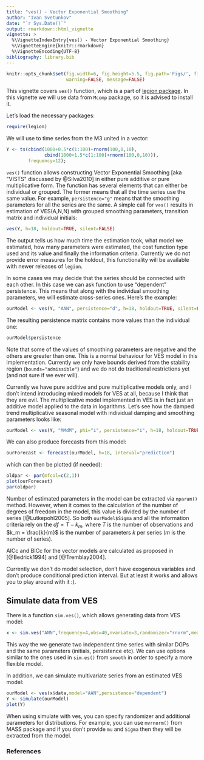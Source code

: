 ```yaml
---
title: "ves() - Vector Exponential Smoothing"
author: "Ivan Svetunkov"
date: "`r Sys.Date()`"
output: rmarkdown::html_vignette
vignette: >
  %\VignetteIndexEntry{ves() - Vector Exponential Smoothing}
  %\VignetteEngine{knitr::rmarkdown}
  %\VignetteEncoding{UTF-8}
bibliography: library.bib
---
```


```r
knitr::opts_chunk$set(fig.width=6, fig.height=5.5, fig.path='Figs/', fig.show='hold',
                      warning=FALSE, message=FALSE)
```

This vignette covers `ves()` function, which is a part of [legion package](legion.html). In this vignette we will use data from `Mcomp` package, so it is advised to install it.

Let's load the necessary packages:

```r
require(legion)
```

We will use to time series from the M3 united in a vector:
```r
Y <- ts(cbind(1000+0.5*c(1:100)+rnorm(100,0,10),
              cbind(1000+1.5*c(1:100)+rnorm(100,0,10))),
        frequency=12);
```

`ves()` function allows constructing Vector Exponential Smoothing [aka "VISTS" discussed by @Silva2010] in either pure additive or pure multiplicative form. The function has several elements that can either be individual or grouped. The former means that all the time series use the same value. For example, `persistence="g"` means that the smoothing parameters for all the series are the same. A simple call for `ves()` results in estimation of VES(A,N,N) with grouped smoothing parameters, transition matrix and individual initials:
```r
ves(Y, h=18, holdout=TRUE, silent=FALSE)
```

The output tells us how much time the estimation took, what model we estimated, how many parameters were estimated, the cost function type used and its value and finally the information criteria. Currently we do not provide error measures for the holdout, this functionality will be available with newer releases of `legion`.

In some cases we may decide that the series should be connected with each other. In this case we can ask function to use "dependent" persistence. This means that along with the individual smoothing parameters, we will estimate cross-series ones. Here's the example:
```r
ourModel <- ves(Y, "AAN", persistence="d", h=18, holdout=TRUE, silent=FALSE)
```

The resulting persistence matrix contains more values than the individual one:
```r
ourModel$persistence
```

Note that some of the values of smoothing parameters are negative and the others are greater than one. This is a normal behaviour for VES model in this implementation. Currently we only have bounds derived from the stability region (`bounds="admissible"`) and we do not do traditional restrictions yet (and not sure if we ever will).

Currently we have pure additive and pure multiplicative models only, and I don't intend introducing mixed models for VES at all, because I think that they are evil. The multiplicative model implemented in VES is in fact just an additive model applied to the data in logarithms. Let's see how the damped trend multiplicative seasonal model with individual damping and smoothing parameters looks like:
```r
ourModel <- ves(Y, "MMdM", phi="i", persistence="i", h=18, holdout=TRUE)
```

We can also produce forecasts from this model:
```r
ourForecast <- forecast(ourModel, h=18, interval="prediction")
```
which can then be plotted (if needed):

```r
oldpar <- par(mfcol=c(2,1))
plot(ourForecast)
par(oldpar)
```

Number of estimated parameters in the model can be extracted via `nparam()` method. However, when it comes to the calculation of the number of degrees of freedom in the model, this value is divided by the number of series [@Lutkepohl2005]. So both `ourModel$Sigma` and all the information criteria rely on the $df = T - k_m$, where $T$ is the number of observations and $k_m = \frac{k}{m}$ is the number of parameters $k$ per series ($m$ is the number of series).

AICc and BICc for the vector models are calculated as proposed in [@Bedrick1994] and [@Tremblay2004].

Currently we don't do model selection, don't have exogenous variables and don't produce conditional prediction interval. But at least it works and allows you to play around with it :).


## Simulate data from VES
There is a function `sim.ves()`, which allows generating data from VES model:
```r
x <- sim.ves("ANN",frequency=4,obs=40,nvariate=3,randomizer="rnorm",mean=0,sd=100)
```
This way the we generate two independent time series with similar DGPs and the same parameters (initials, persistence etc). We can use options similar to the ones used in `sim.es()` from `smooth` in order to specify a more flexible model.

In addition, we can simulate multivariate series from an estimated VES model:
```r
ourModel <- ves(x$data,model="AAN",persistence="dependent")
Y <- simulate(ourModel)
plot(Y)
```

When using simulate with ves, you can specify randomizer and additional parameters for distributions. For example, you can use `mvrnorm()` from MASS package and if you don't provide `mu` and `Sigma` then they will be extracted from the model.


### References
